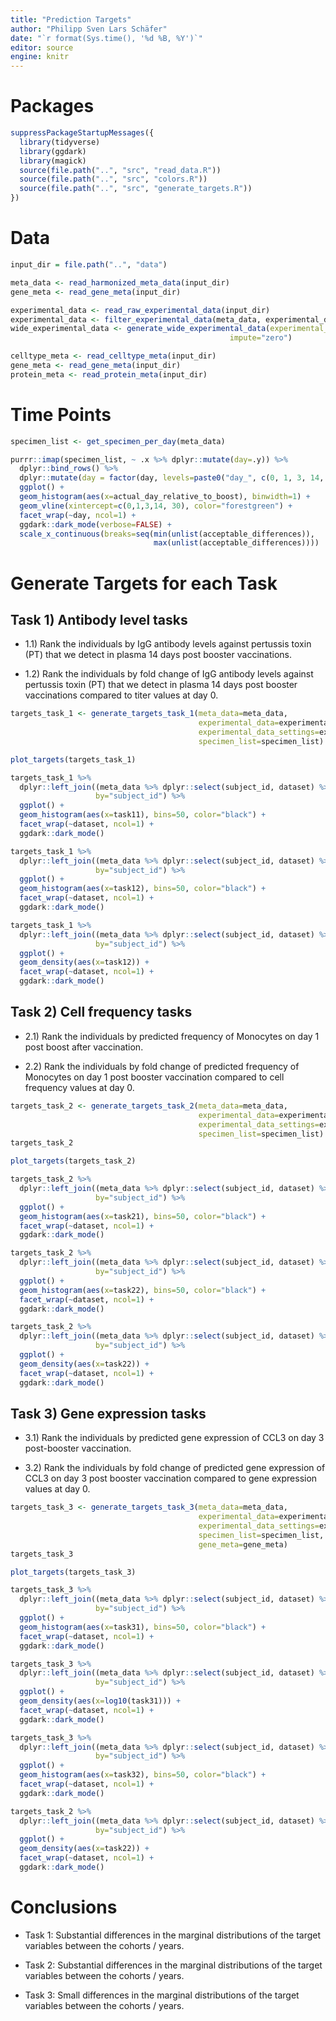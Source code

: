 ```yaml
---
title: "Prediction Targets"
author: "Philipp Sven Lars Schäfer"
date: "`r format(Sys.time(), '%d %B, %Y')`"
editor: source
engine: knitr
---
```


# Packages

```r
suppressPackageStartupMessages({
  library(tidyverse)
  library(ggdark)
  library(magick)
  source(file.path("..", "src", "read_data.R"))
  source(file.path("..", "src", "colors.R"))
  source(file.path("..", "src", "generate_targets.R"))
})
```

# Data

```r
input_dir = file.path("..", "data")
```

```r
meta_data <- read_harmonized_meta_data(input_dir)
gene_meta <- read_gene_meta(input_dir)

experimental_data <- read_raw_experimental_data(input_dir)
experimental_data <- filter_experimental_data(meta_data, experimental_data, gene_meta)
wide_experimental_data <- generate_wide_experimental_data(experimental_data=experimental_data, 
                                                 impute="zero")

celltype_meta <- read_celltype_meta(input_dir)
gene_meta <- read_gene_meta(input_dir)
protein_meta <- read_protein_meta(input_dir)
```

# Time Points

```r
specimen_list <- get_specimen_per_day(meta_data)

purrr::imap(specimen_list, ~ .x %>% dplyr::mutate(day=.y)) %>%
  dplyr::bind_rows() %>%
  dplyr::mutate(day = factor(day, levels=paste0("day_", c(0, 1, 3, 14, 30)))) %>%
  ggplot() +
  geom_histogram(aes(x=actual_day_relative_to_boost), binwidth=1) +
  geom_vline(xintercept=c(0,1,3,14, 30), color="forestgreen") +
  facet_wrap(~day, ncol=1) +
  ggdark::dark_mode(verbose=FALSE) +
  scale_x_continuous(breaks=seq(min(unlist(acceptable_differences)),
                                max(unlist(acceptable_differences))))
```

# Generate Targets for each Task

## Task 1) Antibody level tasks

- 1.1) Rank the individuals by IgG antibody levels against pertussis toxin (PT) that we detect in plasma 14 days post booster vaccinations.

- 1.2) Rank the individuals by fold change of IgG antibody levels against pertussis toxin (PT) that we detect in plasma 14 days post booster vaccinations compared to titer values at day 0.

```r
targets_task_1 <- generate_targets_task_1(meta_data=meta_data, 
                                          experimental_data=experimental_data, 
                                          experimental_data_settings=experimental_data_settings, 
                                          specimen_list=specimen_list)
```

```r
plot_targets(targets_task_1)
```

```r
targets_task_1 %>%
  dplyr::left_join((meta_data %>% dplyr::select(subject_id, dataset) %>% dplyr::distinct()),
                   by="subject_id") %>%
  ggplot() +
  geom_histogram(aes(x=task11), bins=50, color="black") +
  facet_wrap(~dataset, ncol=1) + 
  ggdark::dark_mode()
```

```r
targets_task_1 %>%
  dplyr::left_join((meta_data %>% dplyr::select(subject_id, dataset) %>% dplyr::distinct()),
                   by="subject_id") %>%
  ggplot() +
  geom_histogram(aes(x=task12), bins=50, color="black") +
  facet_wrap(~dataset, ncol=1) + 
  ggdark::dark_mode()
```

```r
targets_task_1 %>%
  dplyr::left_join((meta_data %>% dplyr::select(subject_id, dataset) %>% dplyr::distinct()),
                   by="subject_id") %>%
  ggplot() +
  geom_density(aes(x=task12)) +
  facet_wrap(~dataset, ncol=1) + 
  ggdark::dark_mode()
```

## Task 2) Cell frequency tasks

- 2.1) Rank the individuals by predicted frequency of Monocytes on day 1 post boost after vaccination.

- 2.2) Rank the individuals by fold change of predicted frequency of Monocytes on day 1 post booster vaccination compared to cell frequency values at day 0.

```r
targets_task_2 <- generate_targets_task_2(meta_data=meta_data, 
                                          experimental_data=experimental_data, 
                                          experimental_data_settings=experimental_data_settings,
                                          specimen_list=specimen_list)
targets_task_2
```

```r
plot_targets(targets_task_2)
```

```r
targets_task_2 %>%
  dplyr::left_join((meta_data %>% dplyr::select(subject_id, dataset) %>% dplyr::distinct()),
                   by="subject_id") %>%
  ggplot() +
  geom_histogram(aes(x=task21), bins=50, color="black") +
  facet_wrap(~dataset, ncol=1) + 
  ggdark::dark_mode()
```

```r
targets_task_2 %>%
  dplyr::left_join((meta_data %>% dplyr::select(subject_id, dataset) %>% dplyr::distinct()),
                   by="subject_id") %>%
  ggplot() +
  geom_histogram(aes(x=task22), bins=50, color="black") +
  facet_wrap(~dataset, ncol=1) + 
  ggdark::dark_mode()
```

```r
targets_task_2 %>%
  dplyr::left_join((meta_data %>% dplyr::select(subject_id, dataset) %>% dplyr::distinct()),
                   by="subject_id") %>%
  ggplot() +
  geom_density(aes(x=task22)) +
  facet_wrap(~dataset, ncol=1) + 
  ggdark::dark_mode()
```


## Task 3) Gene expression tasks

- 3.1) Rank the individuals by predicted gene expression of CCL3 on day 3 post-booster vaccination.

- 3.2) Rank the individuals by fold change of predicted gene expression of CCL3 on day 3 post booster vaccination compared to gene expression values at day 0.

```r
targets_task_3 <- generate_targets_task_3(meta_data=meta_data, 
                                          experimental_data=experimental_data, 
                                          experimental_data_settings=experimental_data_settings, 
                                          specimen_list=specimen_list,
                                          gene_meta=gene_meta)
targets_task_3
```

```r
plot_targets(targets_task_3)
```

```r
targets_task_3 %>%
  dplyr::left_join((meta_data %>% dplyr::select(subject_id, dataset) %>% dplyr::distinct()),
                   by="subject_id") %>%
  ggplot() +
  geom_histogram(aes(x=task31), bins=50, color="black") +
  facet_wrap(~dataset, ncol=1) + 
  ggdark::dark_mode()
```

```r
targets_task_3 %>%
  dplyr::left_join((meta_data %>% dplyr::select(subject_id, dataset) %>% dplyr::distinct()),
                   by="subject_id") %>%
  ggplot() +
  geom_density(aes(x=log10(task31))) +
  facet_wrap(~dataset, ncol=1) + 
  ggdark::dark_mode()
```


```r
targets_task_3 %>%
  dplyr::left_join((meta_data %>% dplyr::select(subject_id, dataset) %>% dplyr::distinct()),
                   by="subject_id") %>%
  ggplot() +
  geom_histogram(aes(x=task32), bins=50, color="black") +
  facet_wrap(~dataset, ncol=1) + 
  ggdark::dark_mode()
```

```r
targets_task_2 %>%
  dplyr::left_join((meta_data %>% dplyr::select(subject_id, dataset) %>% dplyr::distinct()),
                   by="subject_id") %>%
  ggplot() +
  geom_density(aes(x=task22)) +
  facet_wrap(~dataset, ncol=1) + 
  ggdark::dark_mode()
```


# Conclusions

- Task 1: Substantial differences in the marginal distributions of the target variables between the cohorts / years.

- Task 2: Substantial differences in the marginal distributions of the target variables between the cohorts / years.

- Task 3: Small differences in the marginal distributions of the target variables between the cohorts / years.

